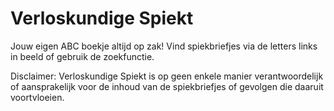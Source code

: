# Verloskundige Spiekt

Jouw eigen ABC boekje altijd op zak! Vind spiekbriefjes via de letters links in beeld of gebruik de zoekfunctie.

Disclaimer: Verloskundige Spiekt is op geen enkele manier verantwoordelijk of aansprakelijk voor de inhoud van de spiekbriefjes of gevolgen die daaruit voortvloeien.
